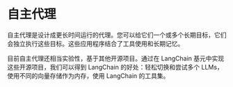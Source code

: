 

# 自主代理

自主代理是设计成更长时间运行的代理。您可以给它们一个或多个长期目标，它们会独立执行这些目标。这些应用程序结合了工具使用和长期记忆。

目前自主代理还相当实验性，基于其他开源项目。通过在 LangChain 基元中实现这些开源项目，我们可以得到 LangChain 的好处：轻松切换和尝试多个 LLMs，使用不同的向量存储作为内存，使用 LangChain 的工具集。


<DocCardList />

